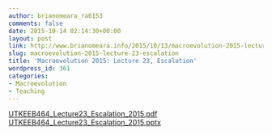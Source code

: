 ```yaml
---
author: brianomeara_ra6153
comments: false
date: 2015-10-14 02:14:30+00:00
layout: post
link: http://www.brianomeara.info/2015/10/13/macroevolution-2015-lecture-23-escalation/
slug: macroevolution-2015-lecture-23-escalation
title: 'Macroevolution 2015: Lecture 23, Escalation'
wordpress_id: 361
categories:
- Macroevolution
- Teaching
---
```


[UTKEEB464_Lecture23_Escalation_2015.pdf](http://brianomeara.info/wordpress_beta/wp-content/uploads/2015/10/UTKEEB464_Lecture23_Escalation_2015.pdf) [UTKEEB464_Lecture23_Escalation_2015.pptx](http://brianomeara.info/wordpress_beta/wp-content/uploads/2015/10/UTKEEB464_Lecture23_Escalation_2015.pptx)
